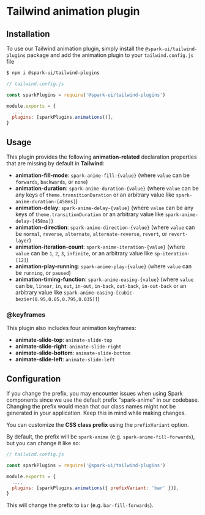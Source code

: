 
<Meta title="utils/Tailwind plugins/animations" />

# Tailwind animation plugin

## Installation

To use our Tailwind animation plugin, simply install the `@spark-ui/tailwind-plugins` package and add the animation plugin to your `tailwind.config.js` file

```bash
$ npm i @spark-ui/tailwind-plugins
```

```js
// tailwind.config.js

const sparkPlugins = require('@spark-ui/tailwind-plugins')

module.exports = {
  ...,
  plugins: [sparkPlugins.animations()],
}

```

## Usage

This plugin provides the following **animation-related** declaration properties that are missing by default in **Tailwind**:

- **animation-fill-mode**: `spark-anime-fill-{value}` (where `value` can be `forwards`, `backwards`, or `none`)
- **animation-duration**: `spark-anime-duration-{value}` (where `value` can be any keys of `theme.transitionDuration` or an arbitrary value like `spark-anime-duration-[458ms]`)
- **animation-delay**: `spark-anime-delay-{value}` (where `value` can be any keys of `theme.transitionDuration` or an arbitrary value like `spark-anime-delay-[458ms]`)
- **animation-direction**: `spark-anime-direction-{value}` (where `value` can be `normal`, `reverse`, `alternate`, `alternate-reverse`, `revert`, or `revert-layer`)
- **animation-iteration-count**: `spark-anime-iteration-{value}` (where `value` can be `1`, `2`, `3`, `infinite`, or an arbitrary value like `sp-iteration-[12]`)
- **animation-play-running**: `spark-anime-play-{value}` (where `value` can be `running`, or `paused`)
- **animation-timing-function**: `spark-anime-easing-{value}` (where `value` can be, `linear`, `in`, `out`, `in-out`, `in-back`, `out-back`, `in-out-back` or an arbitrary value like `spark-anime-easing-[cubic-bezier(0.95,0.05,0.795,0.035)]`)

### @keyframes

This plugin also includes four animation keyframes:

- **animate-slide-top**: `animate-slide-top`
- **animate-slide-right**: `animate-slide-right`
- **animate-slide-bottom**: `animate-slide-bottom`
- **animate-slide-left**: `animate-slide-left`

## Configuration

<Callout kind="warning">
  If you change the prefix, you may encounter issues when using Spark components since we use the
  default prefix "spark-anime" in our codebase. Changing the prefix would mean that our class names
  might not be generated in your application. Keep this in mind while making changes.
</Callout>

You can customize the **CSS class prefix** using the `prefixVariant` option.

By default, the prefix will be `spark-anime` (e.g. `spark-anime-fill-forwards`), but you can change it like so:

```js
// tailwind.config.js

const sparkPlugins = require('@spark-ui/tailwind-plugins')

module.exports = {
  ...,
  plugins: [sparkPlugins.animations({ prefixVariant: 'bar' })],
}

```

This will change the prefix to `bar` (e.g. `bar-fill-forwards`).

